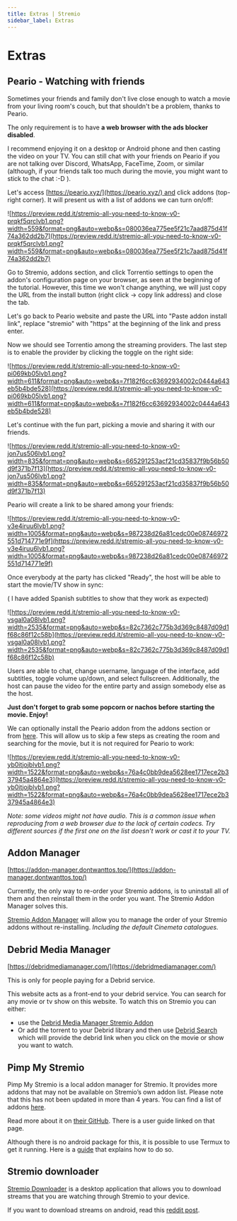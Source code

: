 ```yaml
---
title: Extras | Stremio
sidebar_label: Extras
---
```

# Extras

## Peario - Watching with friends

Sometimes your friends and family don't live close enough to watch a movie from your living room's couch, but that shouldn't be a problem, thanks to Peario.

The only requirement is to have **a web browser with the ads blocker disabled**.

I recommend enjoying it on a desktop or Android phone and then casting the video on your TV. You can still chat with your friends on Peario if you are not talking over Discord, WhatsApp, FaceTime, Zoom, or similar (although, if your friends talk too much during the movie, you might want to stick to the chat :-D ).

Let's access [https://peario.xyz/](https://peario.xyz/) and click addons (top-right corner). It will present us with a list of addons we can turn on/off:

![https://preview.redd.it/stremio-all-you-need-to-know-v0-prqkf5qrclvb1.png?width=559&format=png&auto=webp&s=080036ea775ee5f21c7aad875d41f74a362dd2b7](https://preview.redd.it/stremio-all-you-need-to-know-v0-prqkf5qrclvb1.png?width=559&format=png&auto=webp&s=080036ea775ee5f21c7aad875d41f74a362dd2b7)

Go to Stremio, addons section, and click Torrentio settings to open the addon's configuration page on your browser, as seen at the beginning of the tutorial. However, this time we won't change anything, we will just copy the URL from the install button (right click -> copy link address) and close the tab.

Let's go back to Peario website and paste the URL into "Paste addon install link", replace "stremio" with "https" at the beginning of the link and press enter.

Now we should see Torrentio among the streaming providers. The last step is to enable the provider by clicking the toggle on the right side:

![https://preview.redd.it/stremio-all-you-need-to-know-v0-pi069kb05lvb1.png?width=611&format=png&auto=webp&s=7f182f6cc63692934002c0444a643eb5b4bde528](https://preview.redd.it/stremio-all-you-need-to-know-v0-pi069kb05lvb1.png?width=611&format=png&auto=webp&s=7f182f6cc63692934002c0444a643eb5b4bde528)

Let's continue with the fun part, picking a movie and sharing it with our friends.

![https://preview.redd.it/stremio-all-you-need-to-know-v0-jon7us506lvb1.png?width=835&format=png&auto=webp&s=665291253acf21cd35837f9b56b50d9f371b7f13](https://preview.redd.it/stremio-all-you-need-to-know-v0-jon7us506lvb1.png?width=835&format=png&auto=webp&s=665291253acf21cd35837f9b56b50d9f371b7f13)

Peario will create a link to be shared among your friends:

![https://preview.redd.it/stremio-all-you-need-to-know-v0-v3e4iruu6lvb1.png?width=1005&format=png&auto=webp&s=987238d26a81cedc00e08746972551d714771e9f](https://preview.redd.it/stremio-all-you-need-to-know-v0-v3e4iruu6lvb1.png?width=1005&format=png&auto=webp&s=987238d26a81cedc00e08746972551d714771e9f)

Once everybody at the party has clicked "Ready", the host will be able to start the movie/TV show in sync:

( I have added Spanish subtitles to show that they work as expected)

![https://preview.redd.it/stremio-all-you-need-to-know-v0-vsgal0a08lvb1.png?width=2535&format=png&auto=webp&s=82c7362c775b3d369c8487d09d1f68c86f12c58b](https://preview.redd.it/stremio-all-you-need-to-know-v0-vsgal0a08lvb1.png?width=2535&format=png&auto=webp&s=82c7362c775b3d369c8487d09d1f68c86f12c58b)

Users are able to chat, change username, language of the interface, add subtitles, toggle volume up/down, and select fullscreen. Additionally, the host can pause the video for the entire party and assign somebody else as the host.

**Just don't forget to grab some popcorn or nachos before starting the movie. Enjoy!**

We can optionally install the Peario addon from the addons section or from [here](https://stremio-addons.netlify.app/peario). This will allow us to skip a few steps as creating the room and searching for the movie, but it is not required for Peario to work:

![https://preview.redd.it/stremio-all-you-need-to-know-v0-yb0itjojblvb1.png?width=1522&format=png&auto=webp&s=76a4c0bb9dea5628ee1717ece2b337945a4864e3](https://preview.redd.it/stremio-all-you-need-to-know-v0-yb0itjojblvb1.png?width=1522&format=png&auto=webp&s=76a4c0bb9dea5628ee1717ece2b337945a4864e3)

*Note: some videos might not have audio. This is a common issue when reproducing from a web browser due to the lack of certain codecs. Try different sources if the first one on the list doesn't work or cast it to your TV.*


## Addon Manager

[https://addon-manager.dontwanttos.top/](https://addon-manager.dontwanttos.top/)

Currently, the only way to re-order your Stremio addons, is to uninstall all of them and then reinstall them in the order you want. The Stremio Addon Manager solves this.

[Stremio Addon Manager](https://addon-manager.dontwanttos.top/) will allow you to manage the order of your Stremio addons without re-installing. *Including the default Cinemeta catalogues.* 

## Debrid Media Manager

[https://debridmediamanager.com/](https://debridmediamanager.com/)

This is only for people paying for a Debrid service.

This website acts as a front-end to your debrid service. You can search for any movie or tv show on this website. To watch this on Stremio you can either:

- use the [Debrid Media Manager Stremio Addon](https://debridmediamanager.com/stremio)
- Or add the torrent to your Debrid library and then use [Debrid Search](https://github.com/MrMonkey42/stremio-addon-debrid-search) which will provide the debrid link when you click on the movie or show you want to watch.

## Pimp My Stremio

Pimp My Stremio is a local addon manager for Stremio. It provides more addons that may not be available on Stremio’s own addon list. Please note that this has not been updated in more than 4 years. You can find a list of addons [here](https://github.com/sungshon/PimpMyStremio/blob/master/src/addonsList.json).

Read more about it on [their GitHub](https://github.com/sungshon/PimpMyStremio). There is a user guide linked on that page.

Although there is no android package for this, it is possible to use Termux to get it running. Here is a [guide](https://gist.github.com/sleeyax/e9635eb352a4fcdf94194f763d743689) that explains how to do so.

## Stremio downloader

[Stremio Downloader](https://github.com/BurningSands70/stremio-downloader) is a desktop application that allows you to download streams that you are watching through Stremio to your device. 

If you want to download streams on android, read this [reddit post](https://www.reddit.com/r/StremioAddons/comments/ekwj5x/how_to_download_moviesseries_on_android/).